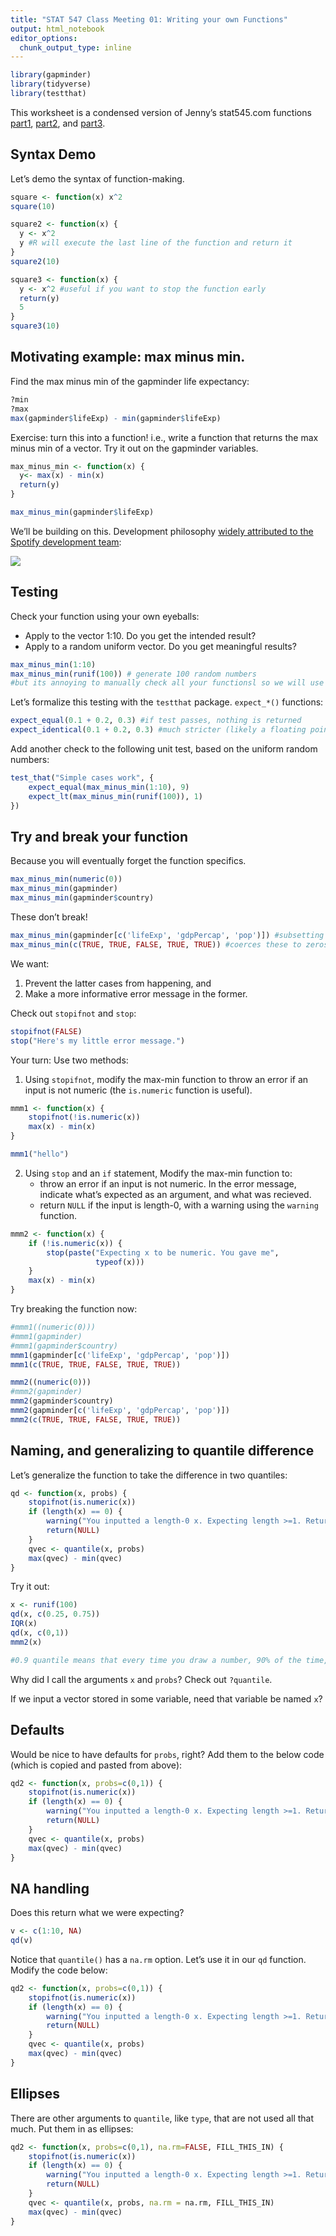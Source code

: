 ```yaml
---
title: "STAT 547 Class Meeting 01: Writing your own Functions"
output: html_notebook
editor_options: 
  chunk_output_type: inline
---
```


```r
library(gapminder)
library(tidyverse)
library(testthat)
```

This worksheet is a condensed version of Jenny's stat545.com functions [part1](http://stat545.com/block011_write-your-own-function-01.html), [part2](http://stat545.com/block011_write-your-own-function-02.html), and [part3](http://stat545.com/block011_write-your-own-function-03.html).

## Syntax Demo

Let's demo the syntax of function-making.

```r
square <- function(x) x^2
square(10)

square2 <- function(x) {
  y <- x^2
  y #R will execute the last line of the function and return it
}
square2(10)

square3 <- function(x) {
  y <- x^2 #useful if you want to stop the function early
  return(y)
  5
}
square3(10)
```

## Motivating example: max minus min.

Find the max minus min of the gapminder life expectancy:

```r
?min
?max
max(gapminder$lifeExp) - min(gapminder$lifeExp)
```

Exercise: turn this into a function! i.e., write a function that returns the max minus min of a vector. Try it out on the gapminder variables.

```r
max_minus_min <- function(x) {
  y<- max(x) - min(x)
  return(y)
}

max_minus_min(gapminder$lifeExp)
```

We'll be building on this. Development philosophy [widely attributed to the Spotify development team](http://blog.fastmonkeys.com/?utm_content=bufferc2d6e&utm_medium=social&utm_source=twitter.com&utm_campaign=buffer):

![](http://stat545.com/img/spotify-howtobuildmvp.gif)

## Testing

Check your function using your own eyeballs:

- Apply to the vector 1:10. Do you get the intended result?
- Apply to a random uniform vector. Do you get meaningful results?

```r
max_minus_min(1:10)
max_minus_min(runif(100)) # generate 100 random numbers
#but its annoying to manually check all your functionsl so we will use the "test that" package
```

Let's formalize this testing with the `testthat` package. `expect_*()` functions:

```r
expect_equal(0.1 + 0.2, 0.3) #if test passes, nothing is returned
expect_identical(0.1 + 0.2, 0.3) #much stricter (likely a floating point error)
```

Add another check to the following unit test, based on the uniform random numbers:

```r
test_that("Simple cases work", {
    expect_equal(max_minus_min(1:10), 9)
    expect_lt(max_minus_min(runif(100)), 1)
})
```

## Try and break your function

Because you will eventually forget the function specifics.

```r
max_minus_min(numeric(0))
max_minus_min(gapminder)
max_minus_min(gapminder$country)
```

These don't break!

```r
max_minus_min(gapminder[c('lifeExp', 'gdpPercap', 'pop')]) #subsetting to numeric variables
max_minus_min(c(TRUE, TRUE, FALSE, TRUE, TRUE)) #coerces these to zeros and ones
```

We want:

1. Prevent the latter cases from happening, and
2. Make a more informative error message in the former.

Check out `stopifnot` and `stop`:

```r
stopifnot(FALSE)
stop("Here's my little error message.")
```

Your turn:  Use two methods:

1. Using `stopifnot`, modify the max-min function to throw an error if an input is not numeric (the `is.numeric` function is useful).

```r
mmm1 <- function(x) {
    stopifnot(!is.numeric(x))
    max(x) - min(x)
}

mmm1("hello")
```

2. Using `stop` and an `if` statement, Modify the max-min function to:
    - throw an error if an input is not numeric. In the error message, indicate what's expected as an argument, and what was recieved. 
    - return `NULL` if the input is length-0, with a warning using the `warning` function.

```r
mmm2 <- function(x) {
    if (!is.numeric(x)) {
        stop(paste("Expecting x to be numeric. You gave me",
                   typeof(x)))
    }
    max(x) - min(x)
}
```

Try breaking the function now:

```r
#mmm1((numeric(0)))
#mmm1(gapminder)
#mmm1(gapminder$country)
mmm1(gapminder[c('lifeExp', 'gdpPercap', 'pop')])
mmm1(c(TRUE, TRUE, FALSE, TRUE, TRUE))

mmm2((numeric(0)))
#mmm2(gapminder)
mmm2(gapminder$country)
mmm2(gapminder[c('lifeExp', 'gdpPercap', 'pop')])
mmm2(c(TRUE, TRUE, FALSE, TRUE, TRUE))
```

## Naming, and generalizing to quantile difference

Let's generalize the function to take the difference in two quantiles:

```r
qd <- function(x, probs) {
    stopifnot(is.numeric(x))
    if (length(x) == 0) {
        warning("You inputted a length-0 x. Expecting length >=1. Returning NULL.")
        return(NULL)
    } 
    qvec <- quantile(x, probs)
    max(qvec) - min(qvec)
}
```

Try it out:

```r
x <- runif(100)
qd(x, c(0.25, 0.75))
IQR(x)
qd(x, c(0,1))
mmm2(x)

#0.9 quantile means that every time you draw a number, 90% of the time, our number will be less than the output
```

Why did I call the arguments `x` and `probs`? Check out `?quantile`. 

If we input a vector stored in some variable, need that variable be named `x`?

## Defaults

Would be nice to have defaults for `probs`, right? Add them to the below code (which is copied and pasted from above):

```r
qd2 <- function(x, probs=c(0,1)) {
    stopifnot(is.numeric(x))
    if (length(x) == 0) {
        warning("You inputted a length-0 x. Expecting length >=1. Returning NULL.")
        return(NULL)
    } 
    qvec <- quantile(x, probs)
    max(qvec) - min(qvec)
}
```

## NA handling

Does this return what we were expecting?

```r
v <- c(1:10, NA)
qd(v)
```

Notice that `quantile()` has a `na.rm` option. Let's use it in our `qd` function. Modify the code below:

```r
qd2 <- function(x, probs=c(0,1)) {
    stopifnot(is.numeric(x))
    if (length(x) == 0) {
        warning("You inputted a length-0 x. Expecting length >=1. Returning NULL.")
        return(NULL)
    } 
    qvec <- quantile(x, probs)
    max(qvec) - min(qvec)
}
```

## Ellipses

There are other arguments to `quantile`, like `type`, that are not used all that much. Put them in as ellipses:

```r
qd2 <- function(x, probs=c(0,1), na.rm=FALSE, FILL_THIS_IN) {
    stopifnot(is.numeric(x))
    if (length(x) == 0) {
        warning("You inputted a length-0 x. Expecting length >=1. Returning NULL.")
        return(NULL)
    } 
    qvec <- quantile(x, probs, na.rm = na.rm, FILL_THIS_IN)
    max(qvec) - min(qvec)
}
```